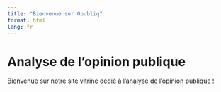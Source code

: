 ```yaml
---
title: "Bienvenue sur Opubliq"
format: html
lang: fr
---
```


# Analyse de l'opinion publique
Bienvenue sur notre site vitrine dédié à l'analyse de l'opinion publique !
